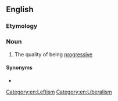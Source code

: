 ==English==

===Etymology===
{{suffix|en|progressive|ness}}

===Noun===
{{en-noun|-}}

# The quality of being [[progressive]]

====Synonyms====
* {{l|en|progressivity}}

[[Category:en:Leftism]]
[[Category:en:Liberalism]]